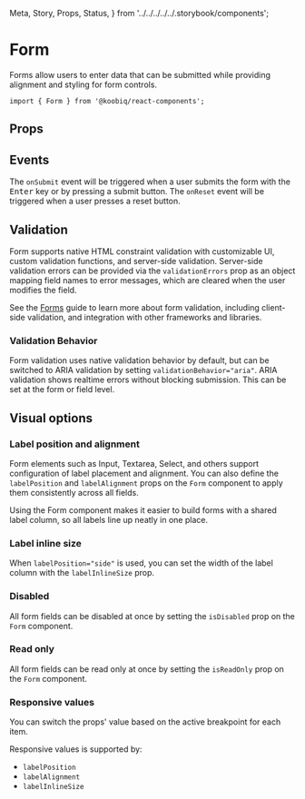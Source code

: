   Meta,
  Story,
  Props,
  Status,
} from '../../../../../.storybook/components';


<Meta of={Stories} />

# Form

<Status variant="experimental" />

Forms allow users to enter data that can be submitted while providing alignment and styling for form controls.

```tsx
import { Form } from '@koobiq/react-components';
```

<Story of={Stories.Base} />

## Props

<Props />

## Events

The `onSubmit` event will be triggered when a user submits the form with the <kbd>Enter</kbd> key
or by pressing a submit button. The `onReset` event will be triggered when a user presses a reset button.

<Story of={Stories.Events} />

## Validation

Form supports native HTML constraint validation with customizable UI, custom validation functions,
and server-side validation. Server-side validation errors can be provided via the
`validationErrors` prop as an object mapping field names to error messages,
which are cleared when the user modifies the field.

<Story of={Stories.Validation} />

See the [Forms](?path=/docs/forms--docs) guide to learn more about form validation,
including client-side validation, and integration with other frameworks and libraries.

### Validation Behavior

Form validation uses native validation behavior by default, but can be switched to ARIA validation
by setting `validationBehavior="aria"`. ARIA validation shows realtime errors without blocking submission.
This can be set at the form or field level.

<Story of={Stories.ValidationBehavior} />

## Visual options

### Label position and alignment

Form elements such as Input, Textarea, Select, and others support configuration
of label placement and alignment. You can also define the `labelPosition` and `labelAlignment`
props on the `Form` component to apply them consistently across all fields.

Using the Form component makes it easier to build forms with a shared label column,
so all labels line up neatly in one place.

<Story of={Stories.LabelPlacementAlignment} />

### Label inline size

When `labelPosition="side"` is used, you can set the width of the label column with the `labelInlineSize` prop.

<Story of={Stories.LabelInlineSize} />

### Disabled

All form fields can be disabled at once by setting the `isDisabled` prop on the `Form` component.

<Story of={Stories.Disabled} />

### Read only

All form fields can be read only at once by setting the `isReadOnly` prop on the `Form` component.

<Story of={Stories.ReadOnly} />

### Responsive values

You can switch the props' value based on the active breakpoint for each item.

<Story of={Stories.ResponsiveValues} />

Responsive values is supported by:

- `labelPosition`
- `labelAlignment`
- `labelInlineSize`
